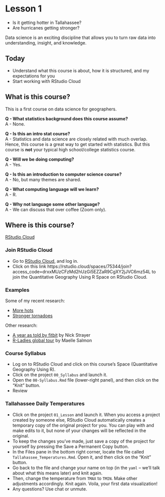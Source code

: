 # Lesson 1 

* Is it getting hotter in Tallahassee?
* Are hurricanes getting stronger?

Data science is an exciting discipline that allows you to turn raw data into understanding, insight, and knowledge.

## Today

- Understand what this course is about, how it is structured, and my expectations for you
- Start working with RStudio Cloud

## What is this course?

This is a first course on data science for geographers.

**Q - What statistics background does this course assume?**  
A - None.

**Q - Is this an intro stat course?**  
A - Statistics and data science are closely related with much overlap. Hence, this course is a great way to get started with statistics. But this course is **not** your typical high school/college statistics course.

**Q - Will we be doing computing?**   
A - Yes.

**Q - Is this an introduction to computer science course?**  
A - No, but many themes are shared.

**Q - What computing language will we learn?**  
A - R.

**Q - Why not language some other language?**  
A - We can discuss that over coffee (Zoom only).

## Where is this course?

[RStudio Cloud](https://rstudio.cloud)

### Join RStudio Cloud

* Go to [RStudio Cloud](https://rstudio.cloud), and log in.
* Click on this link https://rstudio.cloud/spaces/75344/join?access_code=drxxMUzCFzMd2hUzGi5EZZaR9CgXY2jJVC6mz54L to join the Quantitative Geography Using R Space on RStudio Cloud.

### Examples

Some of my recent research:

- [More hots](https://eartharxiv.org/q4y8z/)
- [Stronger tornadoes](https://eartharxiv.org/wpkt9/)

Other research:

- [A year as told by fitbit](http://livefreeordichotomize.com/2017/12/27/a-year-as-told-by-fitbit/) by Nick Strayer
- [R-Ladies global tour](http://www.masalmon.eu/2017/10/06/globalrladiestour/) by Maelle Salmon

### Course Syllabus

- Log on to RStudio Cloud and click on this course's Space (Quantitative Geography Using R).
- Click on the project `00_Syllabus` and launch it.
- Open the `00-Syllabus.Rmd` file (lower-right panel), and then click on the "Knit" button.
- Review

### Tallahassee Daily Temperatures

- Click on the project `01_Lesson` and launch it. When you access a project created by someone else, RStudio Cloud automatically creates a temporary copy of the original project for you. You can play with and make edits to it, but none of your changes will be reflected in the original. 
- To keep the changes you’ve made, just save a copy of the project for yourself by pressing the Save a Permanent Copy button.
- In the Files pane in the bottom right corner, locate the file called `Tallahassee_Temperatures.Rmd`. Open it, and then click on the "Knit" button.
- Go back to the file and change your name on top (in the `yaml` -- we'll talk about what this means later) and knit again.
- Then, change the temperature from `TMAX` to `TMIN`. Make other adjustments accordingly. Knit again. Voila, your first data visualization!
- Any questions? Use chat or unmute.

